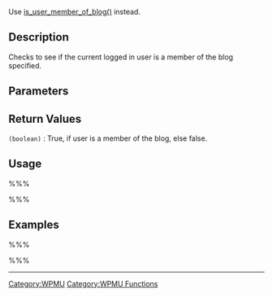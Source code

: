 {{Deprecated}}

Use [[WPMU Functions/is_user_member_of_blog|is_user_member_of_blog()]] instead.

== Description ==
Checks to see if the current logged in user is a member of the blog specified.

== Parameters ==
{{Parameter|$blog_id|integer|The id of the blog.|optional|Current blog id.}}

== Return Values ==
; <tt>(boolean)</tt> : True, if user is a member of the blog, else false.

== Usage ==
%%%<?php is_blog_user($blog_id) ?>%%%

== Examples ==
%%%<?php
   If (is_blog_user()) {
      //user is a member of this blog
   }
?>%%%

----

[[Category:WPMU]]
[[Category:WPMU Functions]]